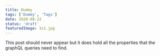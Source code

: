 ```yaml
---
title: Dummy
tags: ['Dummy', 'Tags']
date: 2020-08-22
status: 'draft'
featuredImage: 1x1.jpg
---
```


This post should never appear but it does hold all the properties that the graphQL queries need to find.
